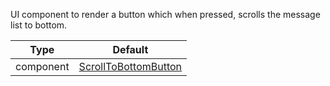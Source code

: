 UI component to render a button which when pressed, scrolls the message list to bottom.

| Type | Default |
| - | - |
| component | [ScrollToBottomButton](/reactnative/ui-components/scroll-to-bottom-botton) |
